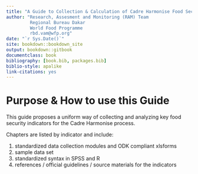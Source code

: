 ```yaml
--- 
title: "A Guide to Collection & Calculation of Cadre Harmonise Food Security Indicators - beta version"
author: "Research, Assesment and Monitoring (RAM) Team
         Regional Bureau Dakar
         World Food Programme
         rbd.vam@wfp.org"
date: "`r Sys.Date()`"
site: bookdown::bookdown_site
output: bookdown::gitbook
documentclass: book
bibliography: [book.bib, packages.bib]
biblio-style: apalike
link-citations: yes
---
```


# Purpose & How to use this Guide

This guide proposes a uniform way of collecting and analyzing key food security indicators for the Cadre Harmonise process.

Chapters are listed by indicator and include:

1. standardized data collection modules and ODK compliant xlsforms
2. sample data set 
3. standardized syntax in SPSS and R
4. references / official guidelines / source materials for the indicators

